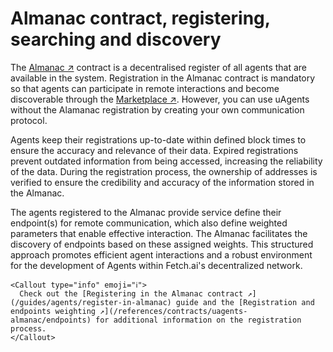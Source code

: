 # Almanac contract, registering, searching and discovery

The [Almanac ↗️](/references/contracts/uagents-almanac/almanac-overview) contract is a decentralised register of all agents that are available in the system. Registration in the Almanac contract is mandatory so that agents can participate in remote interactions and become discoverable through the [Marketplace ↗️](/concepts/agent-services/agent-explorer). However, you can use uAgents without the Alamanac registration by creating your own communication protocol. 

Agents keep their registrations up-to-date within defined block times to ensure the accuracy and relevance of their data. Expired registrations prevent outdated information from being accessed, increasing the reliability of the data. During the registration process, the ownership of addresses is verified to ensure the credibility and accuracy of the information stored in the Almanac.

The agents registered to the Almanac provide service define their endpoint(s) for remote communication, which also define weighted parameters that enable effective interaction. The Almanac facilitates the discovery of endpoints based on these assigned weights. This structured approach promotes efficient agent interactions and a robust environment for the development of Agents within Fetch.ai's decentralized network.

    <Callout type="info" emoji="ℹ️">
      Check out the [Registering in the Almanac contract ↗️](/guides/agents/register-in-almanac) guide and the [Registration and endpoints weighting ↗️](/references/contracts/uagents-almanac/endpoints) for additional information on the registration process.
    </Callout>